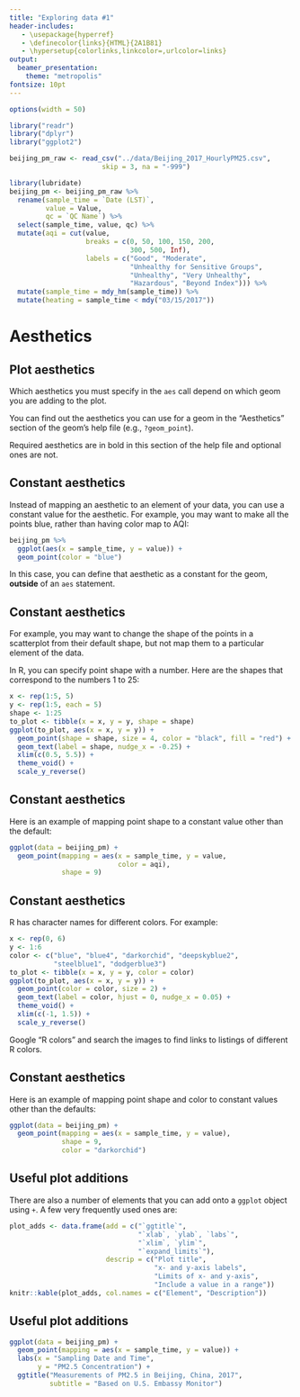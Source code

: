 ```yaml
---
title: "Exploring data #1"
header-includes:
   - \usepackage{hyperref}
   - \definecolor{links}{HTML}{2A1B81}
   - \hypersetup{colorlinks,linkcolor=,urlcolor=links}
output: 
  beamer_presentation:
    theme: "metropolis"
fontsize: 10pt
---
```


```r
options(width = 50)
```

```r
library("readr")
library("dplyr")
library("ggplot2")
```
```r
beijing_pm_raw <- read_csv("../data/Beijing_2017_HourlyPM25.csv", 
                       skip = 3, na = "-999")
```

```r
library(lubridate)
beijing_pm <- beijing_pm_raw %>% 
  rename(sample_time = `Date (LST)`, 
         value = Value,
         qc = `QC Name`) %>% 
  select(sample_time, value, qc) %>% 
  mutate(aqi = cut(value, 
                   breaks = c(0, 50, 100, 150, 200, 
                              300, 500, Inf),
                   labels = c("Good", "Moderate",
                              "Unhealthy for Sensitive Groups",
                              "Unhealthy", "Very Unhealthy", 
                              "Hazardous", "Beyond Index"))) %>% 
  mutate(sample_time = mdy_hm(sample_time)) %>% 
  mutate(heating = sample_time < mdy("03/15/2017"))
```

# Aesthetics

## Plot aesthetics

Which aesthetics you must specify in the `aes` call depend on which geom you are
adding to the plot. \medskip

You can find out the aesthetics you can use for a geom in the "Aesthetics"
section of the geom's help file (e.g., `?geom_point`). \medskip

Required aesthetics are in bold in this section of the help file and optional
ones are not.

## Constant aesthetics

Instead of mapping an aesthetic to an element of your data, you can use a
constant value for the aesthetic. For example, you may want to make all the
points blue, rather than having color map to AQI:

```r
beijing_pm %>%
  ggplot(aes(x = sample_time, y = value)) + 
  geom_point(color = "blue")
```

In this case, you can define that aesthetic as a constant for the geom,
**outside** of an `aes` statement.

## Constant aesthetics

For example, you may want to change the shape of the points in a scatterplot from their default shape, but not map them to a particular element of the data. \medskip

In R, you can specify point shape with a number. Here are the shapes that correspond to the numbers 1 to 25:

```r
x <- rep(1:5, 5)
y <- rep(1:5, each = 5)
shape <- 1:25
to_plot <- tibble(x = x, y = y, shape = shape)
ggplot(to_plot, aes(x = x, y = y)) + 
  geom_point(shape = shape, size = 4, color = "black", fill = "red") + 
  geom_text(label = shape, nudge_x = -0.25) +
  xlim(c(0.5, 5.5)) + 
  theme_void() + 
  scale_y_reverse()
```

## Constant aesthetics

Here is an example of mapping point shape to a constant value other than the
default:

```r
ggplot(data = beijing_pm) + 
  geom_point(mapping = aes(x = sample_time, y = value,
                           color = aqi),
             shape = 9)
```

## Constant aesthetics

R has character names for different colors. For example: 

```r
x <- rep(0, 6)
y <- 1:6
color <- c("blue", "blue4", "darkorchid", "deepskyblue2", 
           "steelblue1", "dodgerblue3")
to_plot <- tibble(x = x, y = y, color = color)
ggplot(to_plot, aes(x = x, y = y)) + 
  geom_point(color = color, size = 2) + 
  geom_text(label = color, hjust = 0, nudge_x = 0.05) + 
  theme_void() + 
  xlim(c(-1, 1.5)) +
  scale_y_reverse()
```

Google "R colors" and search the images to find links to listings of different R colors.

## Constant aesthetics

Here is an example of mapping point shape and color to constant values other than the defaults:

```r
ggplot(data = beijing_pm) + 
  geom_point(mapping = aes(x = sample_time, y = value),
             shape = 9, 
             color = "darkorchid")
```

## Useful plot additions

There are also a number of elements that you can add onto a `ggplot` object using `+`. A few very frequently used ones are: 

```r
plot_adds <- data.frame(add = c("`ggtitle`",
                                "`xlab`, `ylab`, `labs`",
                                "`xlim`, `ylim`",
                                "`expand_limits`"),
                        descrip = c("Plot title",
                                    "x- and y-axis labels",
                                    "Limits of x- and y-axis",
                                    "Include a value in a range"))
knitr::kable(plot_adds, col.names = c("Element", "Description"))
```

## Useful plot additions

```r
ggplot(data = beijing_pm) + 
  geom_point(mapping = aes(x = sample_time, y = value)) + 
  labs(x = "Sampling Date and Time", 
       y = "PM2.5 Concentration") + 
  ggtitle("Measurements of PM2.5 in Beijing, China, 2017",
          subtitle = "Based on U.S. Embassy Monitor") 
```

